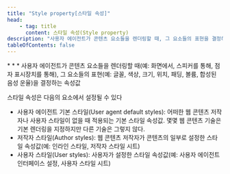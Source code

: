 ```yaml
---
title: "Style property[스타일 속성]"
head:
    - tag: title
      content: 스타일 속성(Style property)
description: "사용자 에이전트가 콘텐츠 요소들을 렌더링할 때, 그 요소들의 표현을 결정하는 속성값"
tableOfContents: false
---
```


<Badge text="WCAG2" variant="note" size="large" />
* * *
사용자 에이전트가 콘텐츠 요소들을 렌더링할 때(예: 화면에서, 스피커를 통해, 점자 표시장치를 통해), 그 요소들의 표현(예: 글꼴, 색상, 크기, 위치, 패딩, 볼륨, 합성된 음성 운율)을 결정하는 속성값

스타일 속성은 다음의 요소에서 설정될 수 있다

*   사용자 에이전트 기본 스타일(<span lang="en">User agent default styles</span>): 어떠한 웹 콘텐츠 저작자나 사용자 스타일이 없을 때 적용되는 기본 스타일 속성값. 몇몇 웹 콘텐츠 기술은 기본 렌더링을 지정하지만 다른 기술은 그렇지 않다.
*   저작자 스타일(<span lang="en">Author styles</span>): 웹 콘텐츠 저작자가 콘텐츠의 일부로 설정한 스타일 속성값(예: 인라인 스타일, 저작자 스타일 시트)
*   사용자 스타일(<span lang="en">User styles</span>): 사용자가 설정한 스타일 속성값(예: 사용자 에이전트 인터페이스 설정, 사용자 스타일 시트)
